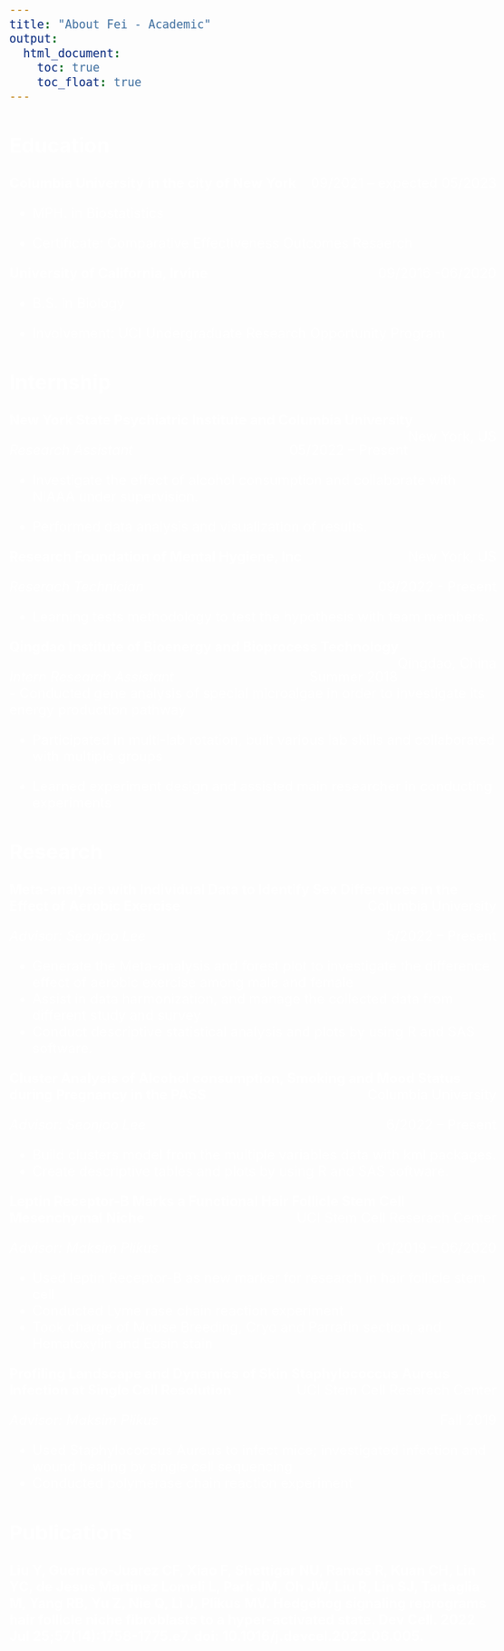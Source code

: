 ```yaml
---
title: "About Fei - Academic"
output: 
  html_document:
    toc: true
    toc_float: true
---
```


<style>
    body {
    background: url('image/bioart.png');
    background-position: center center;
    background-size: cover;
    background-repeat: no-repeat;
    background-attachment: fixed;
    font-size:150%;
    color:white;
    }
</style>



## Education


**Columbia University in the city of New York**[09/2021 – expected 05/2023]{style="float:right"}

- MPH. in Biostatistics 

- Certificate: Comparative Effectiveness Outcomes Resaerch 

**University of California, Irvine** [09/2016 -06/2020]{style="float:right"}  

- B.S. in Biology

- Involvement: UCI Undergraduate Research Opportunity Program



## Internship 


**New York State Psychiatric Institute and Columbia University** [New York, US]{style="float:right"}

*Research Assistant* [05/2022 – Present]{style="float:right"}

- Investigate the effect of alcohol consumption and collaborate with NIAAA under supervision. 

- Performed data analysis and visualization of results.


**Research Foundation of Mental Hygiene, Inc**[New York, US]{style="float:right"}

*Reserach Technician *[09/2022 - Present]{style="float:right"}


- Learning tests methodology to test the hypothesis with team members. 



**Qingdao Institute of Bioenergy and Bioprocess Technology**[Qingdao, China]{style="float:right"}

*Intern Research Assistant *[Summer 2018]{style="float:right"}                      
- Conducted gene analysis of special microalgae in order to investigate its energy production pathway

- Participated in multi-lab rotation, built various lab skills and collaborated with multiple groups

- Learned experiment design and assisted main researcher in conducting experiments

## Research 

**Meta-analysis with Individual Data to Identify Sex Differences in the Effect of Aerobic Exercise** [Columbia University]{style="float:right"}

*Advisor: Seonjoo Lee* [5/2022 – Present]{style="float:right"}

- Generate the Meta-analysis and forest plot to investigate the difference effect of aerobic exercise among male and female
-	Assist in data harmonization, and manage the collected data from different study and survey
- Conduct descriptive statistical analysis and plots by using R and SAS software.

**Cluster Analysis of Alcohol consumption, Smoking and Mood Status during Pregnancy in the PASS** [Columbia University ]{style="float:right"}

*Advisor: Seonjoo Lee* [6/2022 – Present]{style="float:right"}

-	Build clusters model from the multiple variables data with kml packages.
- Create descriptive tables and plots by using R and SAS software.


**Leptin Receptor-B Marks a Functional Hair Follicle Stem Cell Mesenchymal Niche** [UCI Stem Cell Reserach Center]{style="float:right"}

*Advisor: Maksim Plikus * [01/2019 – 06/2020]{style="float:right"}

-	Used leptin Receptor-B as new marker for research in hair follicle stem cell
- Conducted Lyme rase chain reaction experiment
- Took charge of Mouse Breeding, Cryo and Parrafin section, and Hematoxylin and Eosin stain

**Profiling Landscape and Dynamics of Skin Staphylococcus Aureus Infection at Single Cell Resolution** [UCI Stem Cell Reserach Center]{style="float:right"}

*Advisor: Maksim Plikus * [Fall 2019]{style="float:right"}

- Used Staphylococcus Aureus to infect mice; investigated infection and wound healing by single cell sequencing
- Conducted polymerase chain reaction experiment

## Publications

**Liu Y, Guerrero-Juarez CF, Xiao F, Shettigar NU, Ramos R, Kuan CH, Lin YC, de Jesus Martinez Lomeli L, Park JM, Oh JW, Liu R, Lin SJ, Tartaglia M, Yang RB, Yu Z, Nie Q, Li J, Plikus MV. Hedgehog signaling reprograms hair follicle niche fibroblasts to a hyper-activated state. Dev Cell. 2022 Jul 25;57(14):1758-1775.e7. doi: 10.1016/j.devcel.2022.06.005.**




